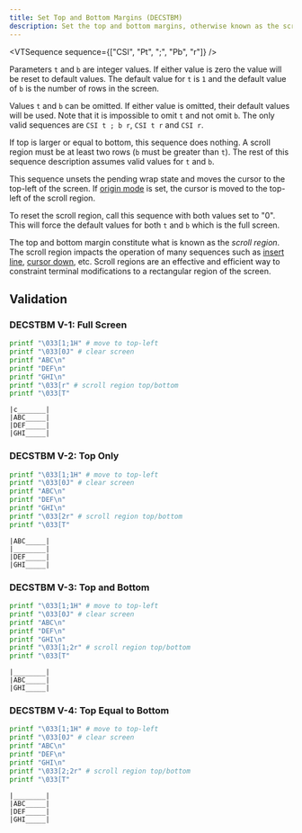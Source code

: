 ```yaml
---
title: Set Top and Bottom Margins (DECSTBM)
description: Set the top and bottom margins, otherwise known as the scroll region.
---
```


<VTSequence sequence={["CSI", "Pt", ";", "Pb", "r"]} />

Parameters `t` and `b` are integer values. If either value is zero the
value will be reset to default values. The default value for `t` is `1`
and the default value of `b` is the number of rows in the screen.

Values `t` and `b` can be omitted. If either value is omitted, their
default values will be used. Note that it is impossible to omit `t`
and not omit `b`. The only valid sequences are `CSI t ; b r`,
`CSI t r` and `CSI r`.

If top is larger or equal to bottom, this sequence does nothing. A
scroll region must be at least two rows (`b` must be greater than `t`).
The rest of this sequence description assumes valid values for `t` and `b`.

This sequence unsets the pending wrap state and moves the cursor to
the top-left of the screen. If [origin mode](#TODO) is set, the cursor is
moved to the top-left of the scroll region.

To reset the scroll region, call this sequence with both values set to
"0". This will force the default values for both `t` and `b` which is
the full screen.

The top and bottom margin constitute what is known as the _scroll region_.
The scroll region impacts the operation of many sequences such as
[insert line](/docs/vt/csi/il), [cursor down](/docs/vt/csi/cud), etc. Scroll regions are
an effective and efficient way to constraint terminal modifications to a
rectangular region of the screen.

## Validation

### DECSTBM V-1: Full Screen

```bash
printf "\033[1;1H" # move to top-left
printf "\033[0J" # clear screen
printf "ABC\n"
printf "DEF\n"
printf "GHI\n"
printf "\033[r" # scroll region top/bottom
printf "\033[T"
```

```
|c_______|
|ABC_____|
|DEF_____|
|GHI_____|
```

### DECSTBM V-2: Top Only

```bash
printf "\033[1;1H" # move to top-left
printf "\033[0J" # clear screen
printf "ABC\n"
printf "DEF\n"
printf "GHI\n"
printf "\033[2r" # scroll region top/bottom
printf "\033[T"
```

```
|ABC_____|
|________|
|DEF_____|
|GHI_____|
```

### DECSTBM V-3: Top and Bottom

```bash
printf "\033[1;1H" # move to top-left
printf "\033[0J" # clear screen
printf "ABC\n"
printf "DEF\n"
printf "GHI\n"
printf "\033[1;2r" # scroll region top/bottom
printf "\033[T"
```

```
|________|
|ABC_____|
|GHI_____|
```

### DECSTBM V-4: Top Equal to Bottom

```bash
printf "\033[1;1H" # move to top-left
printf "\033[0J" # clear screen
printf "ABC\n"
printf "DEF\n"
printf "GHI\n"
printf "\033[2;2r" # scroll region top/bottom
printf "\033[T"
```

```
|________|
|ABC_____|
|DEF_____|
|GHI_____|
```
